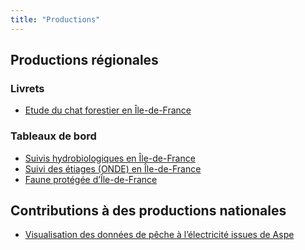 ```yaml
---
title: "Productions"
---
```


## Productions régionales

### Livrets

-   [Etude du chat forestier en Île-de-France](https://oai-gem.ofb.fr/exl-php/document-affiche/ofb_recherche_oai/OUVRE_DOC/49974?fic=doc00073302.pdf){target="'_blank'"}

### Tableaux de bord

-   [Suivis hydrobiologiques en Île-de-France](https://ofbidf.shinyapps.io/HydrobioIdF/){target="'_blank'"}
-   [Suivi des étiages (ONDE) en Île-de-France](https://ofb-idf.github.io/PRR_ONDE/){target="'_blank'"}
-   [Faune protégée d'Île-de-France](https://ofbidf.shinyapps.io/EspecesProtegeesIDF/){target="'_blank'"}

## Contributions à des productions nationales

-   [Visualisation des données de pêche à l'électricité issues de Aspe](https://ofbidf.shinyapps.io/AspeDashboard/){target="'_blank'"}
